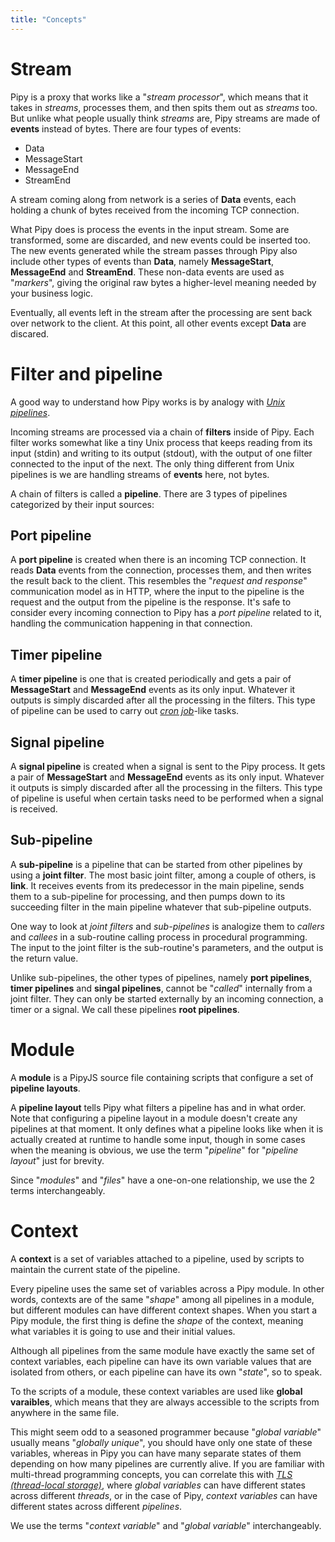 ```yaml
---
title: "Concepts"
---
```


# Stream

Pipy is a proxy that works like a "_stream processor_", which means that it takes in _streams_, processes them, and then spits them out as _streams_ too. But unlike what people usually think _streams_ are, Pipy streams are made of **events** instead of bytes. There are four types of events:

* Data
* MessageStart
* MessageEnd
* StreamEnd

A stream coming along from network is a series of **Data** events, each holding a chunk of bytes received from the incoming TCP connection.

What Pipy does is process the events in the input stream. Some are transformed, some are discarded, and new events could be inserted too. The new events generated while the stream passes through Pipy also include other types of events than **Data**, namely **MessageStart**, **MessageEnd** and **StreamEnd**. These non-data events are used as "_markers_", giving the original raw bytes a higher-level meaning needed by your business logic.

Eventually, all events left in the stream after the processing are sent back over network to the client. At this point, all other events except **Data** are discared.

# Filter and pipeline

A good way to understand how Pipy works is by analogy with [_Unix pipelines_](https://en.wikipedia.org/wiki/Pipeline_(Unix)).

Incoming streams are processed via a chain of **filters** inside of Pipy. Each filter works somewhat like a tiny Unix process that keeps reading from its input (stdin) and writing to its output (stdout), with the output of one filter connected to the input of the next. The only thing different from Unix pipelines is we are handling streams of **events** here, not bytes.

A chain of filters is called a **pipeline**. There are 3 types of pipelines categorized
by their input sources:

## Port pipeline

A **port pipeline** is created when there is an incoming TCP connection. It reads **Data** events from the connection, processes them, and then writes the result back to the client. This resembles the "_request and response_" communication model as in HTTP, where the input to the pipeline is the request and the output from the pipeline is the response. It's safe to consider every incoming connection to Pipy has a _port pipeline_ related to it, handling the communication happening in that connection.

## Timer pipeline

A **timer pipeline** is one that is created periodically and gets a pair of **MessageStart** and **MessageEnd** events as its only input. Whatever it outputs is simply discarded after all the processing in the filters. This type of pipeline can be used to carry out [_cron job_](https://en.wikipedia.org/wiki/Cron)-like tasks.

## Signal pipeline

A **signal pipeline** is created when a signal is sent to the Pipy process. It gets a pair of **MessageStart** and **MessageEnd** events as its only input. Whatever it outputs is simply discarded after all the processing in the filters. This type of pipeline is useful when certain tasks need to be performed when a signal is received.

## Sub-pipeline

A **sub-pipeline** is a pipeline that can be started from other pipelines by using a **joint filter**. The most basic joint filter, among a couple of others, is **link**. It receives events from its predecessor in the main pipeline, sends them to a sub-pipeline for processing, and then pumps down to its succeeding filter in the main pipeline whatever that sub-pipeline outputs.

One way to look at _joint filters_ and _sub-pipelines_ is analogize them to _callers_ and _callees_ in a sub-routine calling process in procedural programming. The input to the joint filter is the sub-routine's parameters, and the output is the return value.

Unlike sub-pipelines, the other types of pipelines, namely **port pipelines**, **timer pipelines** and **singal pipelines**, cannot be "_called_" internally from a joint filter. They can only be started externally by an incoming connection, a timer or a signal. We call these pipelines **root pipelines**.

# Module

A **module** is a PipyJS source file containing scripts that configure a set of **pipeline layouts**.

A **pipeline layout** tells Pipy what filters a pipeline has and in what order. Note that configuring a pipeline layout in a module doesn't create any pipelines at that moment. It only defines what a pipeline looks like when it is actually created at runtime to handle some input, though in some cases when the meaning is obvious, we use the term "_pipeline_" for "_pipeline layout_" just for brevity.

Since "_modules_" and "_files_" have a one-on-one relationship, we use the 2 terms interchangeably.

# Context

A **context** is a set of variables attached to a pipeline, used by scripts to maintain the current state of the pipeline.

Every pipeline uses the same set of variables across a Pipy module. In other words, contexts are of the same "_shape_" among all pipelines in a module, but different modules can have different context shapes. When you start a Pipy module, the first thing is define the _shape_ of the context, meaning what variables it is going to use and their initial values.

Although all pipelines from the same module have exactly the same set of context variables, each pipeline can have its own variable values that are isolated from others, or each pipeline can have its own "_state_", so to speak.

To the scripts of a module, these context variables are used like **global varaibles**, which means that they are always accessible to the scripts from anywhere in the same file.

This might seem odd to a seasoned programmer because "_global variable_" usually means "_globally unique_", you should have only one state of these variables, whereas in Pipy you can have many separate states of them depending on how many pipelines are currently alive. If you are familiar with multi-thread programming concepts, you can correlate this with [_TLS (thread-local storage)_](https://en.wikipedia.org/wiki/Thread-local_storage), where _global variables_ can have different states across different _threads_, or in the case of Pipy, _context variables_ can have different states across different _pipelines_.

We use the terms "_context variable_" and "_global variable_" interchangeably.
